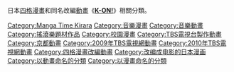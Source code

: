 {{catmore}}
日本[[四格漫畫|四格漫畫]]和同名改編[[動畫|動畫]]《'''[[K-ON!|K-ON!]]'''》相關分類。

[[Category:Manga_Time_Kirara|Category:Manga Time Kirara]]
[[Category:音樂漫畫|Category:音樂漫畫]]
[[Category:音樂動畫|Category:音樂動畫]]
[[Category:搖滾樂題材作品|Category:搖滾樂題材作品]]
[[Category:校園漫畫|Category:校園漫畫]]
[[Category:TBS電視台製作動畫|Category:TBS電視台製作動畫]]
[[Category:京都動畫|Category:京都動畫]]
[[Category:2009年TBS電視網動畫‎|Category:2009年TBS電視網動畫‎]]
[[Category:2010年TBS電視網動畫‎|Category:2010年TBS電視網動畫‎]]
[[Category:四格漫畫改編動畫|Category:四格漫畫改編動畫]]
[[Category:改编成电影的日本漫画|Category:改编成电影的日本漫画]]
[[Category:以動畫命名的分類|Category:以動畫命名的分類]]
[[Category:以漫畫命名的分類|Category:以漫畫命名的分類]]